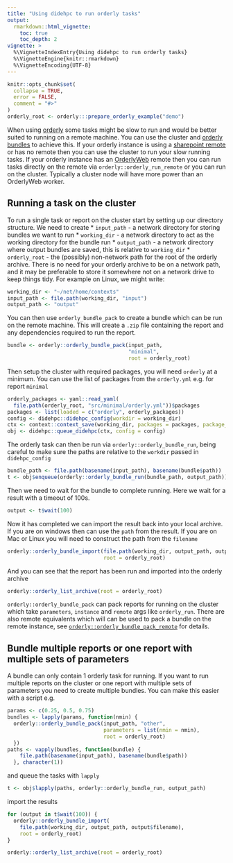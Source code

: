 ```yaml
---
title: "Using didehpc to run orderly tasks"
output:
  rmarkdown::html_vignette:
    toc: true
    toc_depth: 2
vignette: >
  %\VignetteIndexEntry{Using didehpc to run orderly tasks}
  %\VignetteEngine{knitr::rmarkdown}
  %\VignetteEncoding{UTF-8}
---
```


<!-- HEADER -->

```r
knitr::opts_chunk$set(
  collapse = TRUE,
  error = FALSE,
  comment = "#>"
)
orderly_root <- orderly:::prepare_orderly_example("demo")
```

When using [orderly](https://github.com/vimc/orderly) some tasks might be slow to run and would be better suited to running on a remote machine. You can use the cluster and [orderly bundles](https://www.vaccineimpact.org/orderly/articles/bundles.html) to achieve this. If your orderly instance is using a [sharepoint remote](https://github.com/vimc/orderly.sharepoint) or has no remote then you can use the cluster to run your slow running tasks. If your orderly instance has an [OrderlyWeb](https://github.com/vimc/orderly-web) remote then you can run tasks directly on the remote via `orderly::orderly_run_remote` or you can run on the cluster. Typically a cluster node will have more power than an OrderlyWeb worker.

## Running a task on the cluster

To run a single task or report on the cluster start by setting up our directory structure. We need to create
* `input_path` - a network directory for storing bundles we want to run
* `working_dir` - a network directory to act as the working directory for the bundle run
* `output_path` - a network directory where output bundles are saved, this is relative to `working_dir`
* `orderly_root` - the (possibly) non-network path for the root of the orderly archive. There is no need for your orderly archive to be on a network path, and it may be preferable to store it somewhere not on a network drive to keep things tidy. For example on Linux, we might write:

```r
working_dir <- "~/net/home/contexts"
input_path <- file.path(working_dir, "input")
output_path <- "output"
```

You can then use `orderly_bundle_pack` to create a bundle which can be run on the remote machine. This will create a `.zip` file containing the report and any dependencies required to run the report.

```r
bundle <- orderly::orderly_bundle_pack(input_path, 
                                       "minimal", 
                                       root = orderly_root)
```

Then setup the cluster with required packages, you will need `orderly` at a minimum. You can use the list of packages from the `orderly.yml` e.g. for report `minimal`

```r
orderly_packages <- yaml::read_yaml(
  file.path(orderly_root, "src/minimal/orderly.yml"))$packages
packages <- list(loaded = c("orderly", orderly_packages))
config <- didehpc::didehpc_config(workdir = working_dir)
ctx <- context::context_save(working_dir, packages = packages, package_sources = src)
obj <- didehpc::queue_didehpc(ctx, config = config)
```

The orderly task can then be run via `orderly::orderly_bundle_run`, being careful to make sure the paths are relative to the `workdir` passed in `didehpc_config`

```r
bundle_path <- file.path(basename(input_path), basename(bundle$path))
t <- obj$enqueue(orderly::orderly_bundle_run(bundle_path, output_path))
```

Then we need to wait for the bundle to complete running. Here we wait for a result with a timeout of 100s.

```r
output <- t$wait(100)
```

Now it has completed we can import the result back into your local archive. If you are on windows then can use the `path` from the result. If you are on Mac or Linux you will need to construct the path from the `filename`

```r
orderly::orderly_bundle_import(file.path(working_dir, output_path, output$filename),
                               root = orderly_root)
```
And you can see that the report has been run and imported into the orderly archive

```r
orderly::orderly_list_archive(root = orderly_root)
```
`orderly::orderly_bundle_pack` can pack reports for running on the cluster which take `parameters`, `instance` and `remote` args like `orderly_run`. There are also remote equivalents which will can be used to pack a bundle on the remote instance, see [`orderly::orderly_bundle_pack_remote`](https://www.vaccineimpact.org/orderly/reference/orderly_bundle_pack_remote.html) for details.

## Bundle multiple reports or one report with multiple sets of parameters

A bundle can only contain 1 orderly task for running. If you want to run multiple reports on the cluster or one report with multiple sets of parameters you need to create multiple bundles. You can make this easier with a script e.g.

```r
params <- c(0.25, 0.5, 0.75)
bundles <- lapply(params, function(nmin) {
  orderly::orderly_bundle_pack(input_path, "other", 
                               parameters = list(nmin = nmin), 
                               root = orderly_root)
  })
paths <- vapply(bundles, function(bundle) {
    file.path(basename(input_path), basename(bundle$path))
  }, character(1))
```

and queue the tasks with `lapply`

```r
t <- obj$lapply(paths, orderly::orderly_bundle_run, output_path)
```
import the results

```r
for (output in t$wait(100)) {
  orderly::orderly_bundle_import(
    file.path(working_dir, output_path, output$filename),
    root = orderly_root)
}
```

```r
orderly::orderly_list_archive(root = orderly_root)
```

